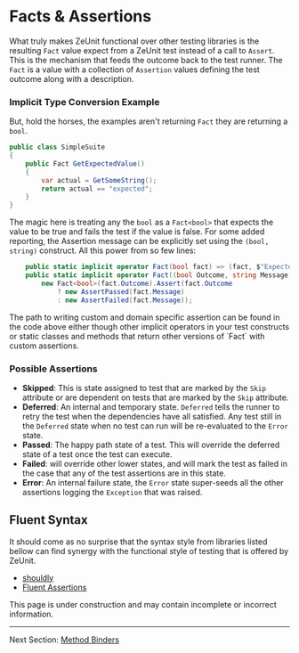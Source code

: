 
# Facts & Assertions

What truly makes ZeUnit functional over other testing libraries is the resulting `Fact` value expect from a ZeUnit test instead of a call to `Assert`.  This is the mechanism that feeds the outcome back to the test runner.  The `Fact` is a value with a collection of `Assertion` values defining the test outcome along with a description.  

### Implicit Type Conversion Example

But, hold the horses, the examples aren't returning `Fact` they are returning a `bool`.  

```csharp
public class SimpleSuite
{
    public Fact GetExpectedValue()
    {   
        var actual = GetSomeString();    
        return actual == "expected";
    }
}
```

The magic here is treating any the `bool` as a `Fact<bool>` that expects the value to be true and fails the test if the value is false.  For some added reporting, the Assertion message can be explicitly set using the `(bool, string)` construct.  All this power from so few lines:

```csharp
    public static implicit operator Fact(bool fact) => (fact, $"Expected ['true'] Got: ['{fact}']");
    public static implicit operator Fact((bool Outcome, string Message) fact) => 
        new Fact<bool>(fact.Outcome).Assert(fact.Outcome
            ? new AssertPassed(fact.Message)
            : new AssertFailed(fact.Message));
```

<Notes title="Make it Yours">
The path to writing custom and domain specific assertion can be found in the code above either though other implicit operators in your test constructs or static classes and methods that return other versions of `Fact<TType>` with custom assertions.
</Notes>

### Possible Assertions

- **Skipped**: This is state assigned to test that are marked by the `Skip` attribute or are dependent on tests that are marked by the `Skip` attribute.
- **Deferred**: An internal and temporary state.  `Deferred` tells the runner to retry the test when the dependencies have all satisfied.  Any test still in the `Deferred` state when no test can run will be re-evaluated to the `Error` state.
- **Passed**: The happy path state of a test.  This will override the deferred state of a test once the test can execute.
- **Failed**: will override other lower states, and will mark the test as failed in the case that any of the test assertions are in this state.
- **Error**: An internal failure state, the `Error` state super-seeds all the other assertions logging the `Exception` that was raised.


## Fluent Syntax


It should come as no surprise that the syntax style from libraries listed bellow can find synergy with the functional style of testing that is offered by ZeUnit.

- [shouldly](https://docs.shouldly.org/)
- [Fluent Assertions](https://fluentassertions.com/introduction)

<Warning title="Under Construction" >
    This page is under construction and may contain incomplete or incorrect information.
</Warning>


---

Next Section: [Method Binders](/docs/core-method-binders/)


